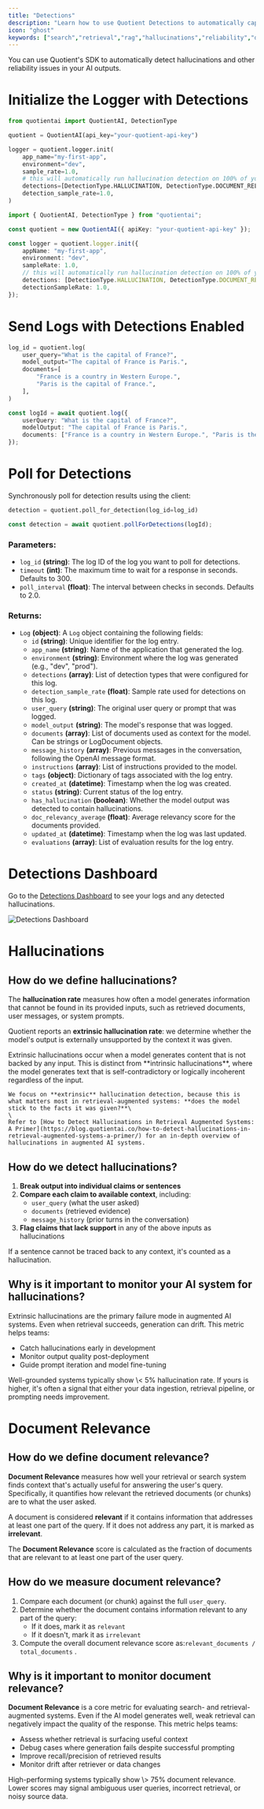 ```yaml
---
title: "Detections"
description: "Learn how to use Quotient Detections to automatically capture hallucinations and evaluate document relevancy."
icon: "ghost"
keywords: ["search","retrieval","rag","hallucinations","reliability","document relevancy"]
---
```


You can use Quotient's SDK to automatically detect hallucinations and other reliability issues in your AI outputs.

# Initialize the Logger with Detections

<CodeGroup>

```python logging.py
from quotientai import QuotientAI, DetectionType

quotient = QuotientAI(api_key="your-quotient-api-key")

logger = quotient.logger.init(
    app_name="my-first-app",
    environment="dev",
    sample_rate=1.0,
    # this will automatically run hallucination detection on 100% of your model outputs in relation to the documents you provide
    detections=[DetectionType.HALLUCINATION, DetectionType.DOCUMENT_RELEVANCY],
    detection_sample_rate=1.0,
)
```

```typescript logging.ts
import { QuotientAI, DetectionType } from "quotientai";

const quotient = new QuotientAI({ apiKey: "your-quotient-api-key" });

const logger = quotient.logger.init({
    appName: "my-first-app",
    environment: "dev",
    sampleRate: 1.0,
    // this will automatically run hallucination detection on 100% of your model outputs in relation to the documents you provide
    detections: [DetectionType.HALLUCINATION, DetectionType.DOCUMENT_RELEVANCY],
    detectionSampleRate: 1.0,
});
```

</CodeGroup>

# Send Logs with Detections Enabled

<CodeGroup>

```python logging.py
log_id = quotient.log(
    user_query="What is the capital of France?",
    model_output="The capital of France is Paris.",
    documents=[
        "France is a country in Western Europe.",
        "Paris is the capital of France.",
    ],
)
```

```typescript logging.ts
const logId = await quotient.log({
    userQuery: "What is the capital of France?",
    modelOutput: "The capital of France is Paris.",
    documents: ["France is a country in Western Europe.", "Paris is the capital of France."],
});
```

</CodeGroup>

# Poll for Detections

Synchronously poll for detection results using the client:

<CodeGroup>

```python logging.py
detection = quotient.poll_for_detection(log_id=log_id)
```

```typescript logging.ts
const detection = await quotient.pollForDetections(logId);
```

</CodeGroup>

### Parameters:

* `log_id` **(string)**: The log ID of the log you want to poll for detections.
* `timeout` **(int)**: The maximum time to wait for a response in seconds. Defaults to 300.
* `poll_interval` **(float)**: The interval between checks in seconds. Defaults to 2.0.

### Returns:
* `Log` **(object)**: A `Log` object containing the following fields:
    * `id` **(string)**: Unique identifier for the log entry.
    * `app_name` **(string)**: Name of the application that generated the log.
    * `environment` **(string)**: Environment where the log was generated (e.g., "dev", "prod").
    * `detections` **(array)**: List of detection types that were configured for this log.
    * `detection_sample_rate` **(float)**: Sample rate used for detections on this log.
    * `user_query` **(string)**: The original user query or prompt that was logged.
    * `model_output` **(string)**: The model's response that was logged.
    * `documents` **(array)**: List of documents used as context for the model. Can be strings or LogDocument objects.
    * `message_history` **(array)**: Previous messages in the conversation, following the OpenAI message format.
    * `instructions` **(array)**: List of instructions provided to the model.
    * `tags` **(object)**: Dictionary of tags associated with the log entry.
    * `created_at` **(datetime)**: Timestamp when the log was created.
    * `status` **(string)**: Current status of the log entry.
    * `has_hallucination` **(boolean)**: Whether the model output was detected to contain hallucinations.
    * `doc_relevancy_average` **(float)**: Average relevancy score for the documents provided.
    * `updated_at` **(datetime)**: Timestamp when the log was last updated.
    * `evaluations` **(array)**: List of evaluation results for the log entry.

# Detections Dashboard

Go to the [Detections Dashboard](https://app.quotientai.co/detections) to see your logs and any detected hallucinations.

![Detections Dashboard](../assets/detections-screenshot.png)

# Hallucinations

## How do we define hallucinations?

The **hallucination rate** measures how often a model generates information that cannot be found in its provided inputs, such as retrieved documents, user messages, or system prompts.

Quotient reports an **extrinsic hallucination rate**: we determine whether the model's output is externally unsupported by the context it was given.

<Accordion title="What is an Extrinsic Hallucination?">
  <Tip>
    Extrinsic hallucinations occur when a model generates content that is not backed by any input. This is distinct from **intrinsic hallucinations**, where the model generates text that is self-contradictory or logically incoherent regardless of the input.

    We focus on **extrinsic** hallucination detection, because this is what matters most in retrieval-augmented systems: **does the model stick to the facts it was given?**\
    \
    Refer to [How to Detect Hallucinations in Retrieval Augmented Systems: A Primer](https://blog.quotientai.co/how-to-detect-hallucinations-in-retrieval-augmented-systems-a-primer/) for an in-depth overview of hallucinations in augmented AI systems.
  </Tip>
</Accordion>

## How do we detect hallucinations?

1. **Break output into individual claims or sentences**
2. **Compare each claim to available context**, including:
   - `user_query` (what the user asked)
   - `documents` (retrieved evidence)
   - `message_history` (prior turns in the conversation)
3. **Flag claims that lack support** in any of the above inputs as hallucinations

If a sentence cannot be traced back to any context, it's counted as a hallucination.

## Why is it important to monitor your AI system for hallucinations?

Extrinsic hallucinations are the primary failure mode in augmented AI systems. Even when retrieval succeeds, generation can drift. This metric helps teams:

- Catch hallucinations early in development
- Monitor output quality post-deployment
- Guide prompt iteration and model fine-tuning

<Tip>
  Well-grounded systems typically show \< 5% hallucination rate. If yours is higher, it's often a signal that either your data ingestion, retrieval pipeline, or prompting needs improvement.
</Tip>

# Document Relevance

## How do we define document relevance?

**Document Relevance** measures how well your retrieval or search system finds context that's actually useful for answering the user's query. Specifically, it quantifies how relevant the retrieved documents (or chunks) are to what the user asked.

A document is considered **relevant** if it contains information that addresses at least one part of the query. If it does not address any part, it is marked as **irrelevant**.

The **Document Relevance** score is calculated as the fraction of documents that are relevant to at least one part of the user query.

## How do we measure document relevance?

1. Compare each document (or chunk) against the full `user_query`.
2. Determine whether the document contains information relevant to any part of the query:
   - If it does, mark it as `relevant`
   - If it doesn't, mark it as `irrelevant`
3. Compute the overall document relevance score as:`relevant_documents / total_documents` .

## Why is it important to monitor document relevance?

**Document Relevance** is a core metric for evaluating search- and retrieval-augmented systems. Even if the AI model generates well, weak retrieval can negatively impact the quality of the response. This metric helps teams:

- Assess whether retrieval is surfacing useful context
- Debug cases where generation fails despite successful prompting
- Improve recall/precision of retrieved results
- Monitor drift after retriever or data changes

<Tip>
  High-performing systems typically show \> 75% document relevance. Lower scores may signal ambiguous user queries, incorrect retrieval, or noisy source data.
</Tip>